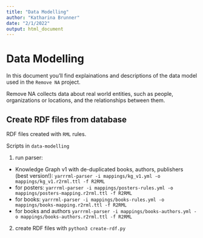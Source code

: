 ```yaml
---
title: "Data Modelling"
author: "Katharina Brunner"
date: "2/1/2022"
output: html_document
---
```


# Data Modelling

In this document you'll find explainations and descriptions of the data model used in the `Remove NA` project.

Remove NA collects data about real world entities, such as people, organizations or locations, and the relationships between them.


## Create RDF files from database

RDF files created with `RML` rules.

Scripts in `data-modelling`

1. run parser:
  - Knowledge Graph v1 with de-duplicated books, authors, publishers (best version!): `yarrrml-parser -i mappings/kg_v1.yml -o mappings/kg_v1.r2rml.ttl -f R2RML`
  - for posters: `yarrrml-parser -i mappings/posters-rules.yml -o mappings/posters-mapping.r2rml.ttl -f R2RML`
  - for books: `yarrrml-parser -i mappings/books-rules.yml -o mappings/books-mapping.r2rml.ttl -f R2RML`
  - for books and authors `yarrrml-parser -i mappings/books-authors.yml -o mappings/books-authors.r2rml.ttl -f R2RML`

2. create RDF files with `python3 create-rdf.py`





